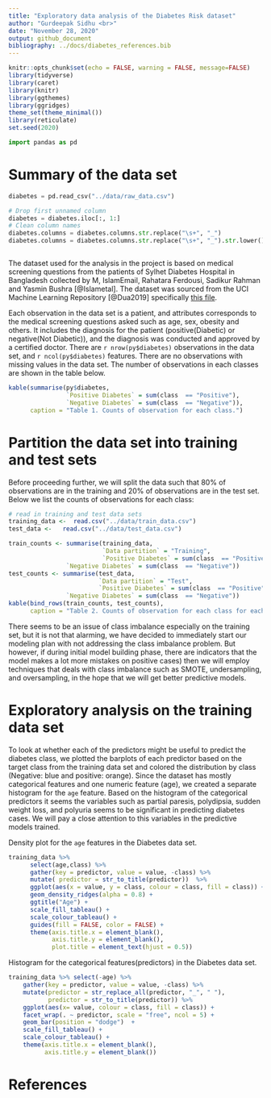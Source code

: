 ```yaml
---
title: "Exploratory data analysis of the Diabetes Risk dataset"
author: "Gurdeepak Sidhu <br>"
date: "November 28, 2020"
output: github_document
bibliography: ../docs/diabetes_references.bib
---
```


```r
knitr::opts_chunk$set(echo = FALSE, warning = FALSE, message=FALSE)
library(tidyverse)
library(caret)
library(knitr)
library(ggthemes)
library(ggridges)
theme_set(theme_minimal())
library(reticulate)
set.seed(2020)
```


```python
import pandas as pd

```

# Summary of the data set

```python
diabetes = pd.read_csv("../data/raw_data.csv")

# Drop first unnamed column
diabetes = diabetes.iloc[:, 1:]
# Clean column names
diabetes.columns = diabetes.columns.str.replace("\s+", "_")
diabetes.columns = diabetes.columns.str.replace("\s+", "_").str.lower()



```
The dataset used for the analysis in the project is based on medical screening questions from the patients of Sylhet Diabetes Hospital in Bangladesh collected by M, IslamEmail, Rahatara Ferdousi, Sadikur Rahman and Yasmin Bushra [@Islametal]. The dataset was sourced from the UCI Machine Learning Repository [@Dua2019] specifically [this file](https://archive.ics.uci.edu/ml/machine-learning-databases/00529/diabetes_data_upload.csv).

Each observation in the data set is a patient, and attributes corresponds to the medical screening questions asked such as age, sex, obesity and others. It includes the diagnosis for the patient (positive(Diabetic) or negative(Not Diabetic)), and the diagnosis was conducted and approved by a certified doctor. There are `r nrow(py$diabetes)` observations in the data set, and `r ncol(py$diabetes)` features. There are no observations with missing values in the data set. The number of observations in each classes are shown in the table below.


```r
kable(summarise(py$diabetes,
                `Positive Diabetes` = sum(class  == "Positive"),
                `Negative Diabetes` = sum(class  == "Negative")),
      caption = "Table 1. Counts of observation for each class.")
```


# Partition the data set into training and test sets

Before proceeding further, we will split the data such that 80% of observations are in the training and 20% of observations are in the test set. Below we list the counts of observations for each class:

```r
# read in training and test data sets
training_data <-  read.csv("../data/train_data.csv")
test_data <-   read.csv("../data/test_data.csv")

train_counts <- summarise(training_data,
                          `Data partition` = "Training",
                          `Positive Diabetes` = sum(class  == "Positive"),
                `Negative Diabetes` = sum(class  == "Negative"))
test_counts <- summarise(test_data,
                         `Data partition` = "Test",
                         `Positive Diabetes` = sum(class  == "Positive"),
                `Negative Diabetes` = sum(class  == "Negative"))
kable(bind_rows(train_counts, test_counts),
      caption = "Table 2. Counts of observation for each class for each data partition.")
```

There seems to be an issue of class imbalance especially on the training set, but it is not that alarming, we have decided to immediately start our modeling plan with not addressing the class imbalance problem. But however, if during initial model building phase, there are indicators that the model makes a lot more mistakes on positive cases) then we will employ techniques that deals with class imbalance such as SMOTE, undersampling, and oversampling, in the hope that we will get better predictive models. 

# Exploratory analysis on the training data set

To look at whether each of the predictors might be useful to predict the diabetes class, we plotted the barplots of each predictor based on the target class from the training data set and colored the distribution by class (Negative: blue and positive: orange). Since the dataset has mostly categorical features and one numeric feature (age), we created a separate histogram for the `age` feature. Based on the histogram of the categorical predictors it seems the variables such as partial paresis, polydipsia, sudden weight loss, and polyuria seems to be significant in predicting diabetes cases. We will pay a close attention to this variables in the predictive models trained.

Density plot for the `age` features in the Diabetes data set.
```r

training_data %>% 
      select(age,class) %>% 
      gather(key = predictor, value = value, -class) %>% 
      mutate( predictor = str_to_title(predictor))  %>% 
      ggplot(aes(x = value, y = class, colour = class, fill = class)) +
      geom_density_ridges(alpha = 0.8) +
      ggtitle("Age") +
      scale_fill_tableau() +
      scale_colour_tableau() +
      guides(fill = FALSE, color = FALSE) +
      theme(axis.title.x = element_blank(),
            axis.title.y = element_blank(),
            plot.title = element_text(hjust = 0.5))
```


Histogram for the categorical features(predictors) in the Diabetes data set.
```r

training_data %>% select(-age) %>% 
    gather(key = predictor, value = value, -class) %>% 
    mutate(predictor = str_replace_all(predictor, "_", " "),
           predictor = str_to_title(predictor)) %>% 
    ggplot(aes(x= value, colour = class, fill = class)) +
    facet_wrap(. ~ predictor, scale = "free", ncol = 5) +
    geom_bar(position = "dodge")  +
    scale_fill_tableau() +
    scale_colour_tableau() +
    theme(axis.title.x = element_blank(),
          axis.title.y = element_blank())
```



# References
